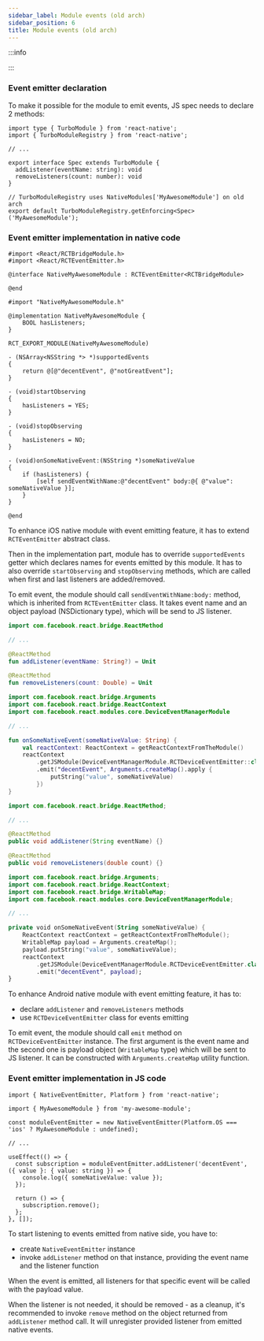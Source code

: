 ```yaml
---
sidebar_label: Module events (old arch)
sidebar_position: 6
title: Module events (old arch)
---
```




:::info

<CodegenForOldArchInfo />

:::

### Event emitter declaration

To make it possible for the module to emit events, JS spec needs to declare 2 methods:

```tsx title="src/NativeMyAwesomeModule.ts"
import type { TurboModule } from 'react-native';
import { TurboModuleRegistry } from 'react-native';

// ...

export interface Spec extends TurboModule {
  addListener(eventName: string): void
  removeListeners(count: number): void
}

// TurboModuleRegistry uses NativeModules['MyAwesomeModule'] on old arch
export default TurboModuleRegistry.getEnforcing<Spec>('MyAwesomeModule');
```

### Event emitter implementation in native code

<Tabs groupId="native_side">
<TabItem value="iOS" label="iOS">

```objc title="ios/NativeMyAwesomeModule.h"
#import <React/RCTBridgeModule.h>
#import <React/RCTEventEmitter.h>

@interface NativeMyAwesomeModule : RCTEventEmitter<RCTBridgeModule>

@end
```

```objc title="ios/NativeMyAwesomeModule.mm"
#import "NativeMyAwesomeModule.h"

@implementation NativeMyAwesomeModule {
    BOOL hasListeners;
}

RCT_EXPORT_MODULE(NativeMyAwesomeModule)

- (NSArray<NSString *> *)supportedEvents
{
    return @[@"decentEvent", @"notGreatEvent"];
}

- (void)startObserving
{
    hasListeners = YES;
}

- (void)stopObserving
{
    hasListeners = NO;
}

- (void)onSomeNativeEvent:(NSString *)someNativeValue
{
    if (hasListeners) {
        [self sendEventWithName:@"decentEvent" body:@{ @"value": someNativeValue }];
    }
}

@end
```

To enhance iOS native module with event emitting feature, it has to extend `RCTEventEmitter` abstract class.

Then in the implementation part, module has to override `supportedEvents` getter which declares names for events emitted by this module.
It has to also override `startObserving` and `stopObserving` methods, which are called when first and last listeners are added/removed.

To emit event, the module should call `sendEventWithName:body:` method, which is inherited from `RCTEventEmitter` class.
It takes event name and an object payload (NSDictionary type), which will be send to JS listener.

</TabItem>

<TabItem value="Android" label="Android">

<Tabs groupId="android_lang">
<TabItem value="kotlin" label="Kotlin">

```kotlin title="android/src/main/newarch/com/myawesomeapp/NativeMyAwesomeModule.kt"
import com.facebook.react.bridge.ReactMethod

// ...

@ReactMethod
fun addListener(eventName: String?) = Unit

@ReactMethod
fun removeListeners(count: Double) = Unit
```

```kotlin title="android/src/main/java/com/myawesomeapp/NativeMyAwesomeModuleImpl.kt"
import com.facebook.react.bridge.Arguments
import com.facebook.react.bridge.ReactContext
import com.facebook.react.modules.core.DeviceEventManagerModule

// ...

fun onSomeNativeEvent(someNativeValue: String) {
    val reactContext: ReactContext = getReactContextFromTheModule()
    reactContext
        .getJSModule(DeviceEventManagerModule.RCTDeviceEventEmitter::class.java)
        .emit("decentEvent", Arguments.createMap().apply {
            putString("value", someNativeValue)
        })
}
```

</TabItem>
<TabItem value="java" label="Java">

```java title="android/src/main/newarch/com/myawesomeapp/NativeMyAwesomeModule.java"
import com.facebook.react.bridge.ReactMethod;

// ...

@ReactMethod
public void addListener(String eventName) {}

@ReactMethod
public void removeListeners(double count) {}
```

```kotlin title="android/src/main/java/com/myawesomeapp/NativeMyAwesomeModuleImpl.java"
import com.facebook.react.bridge.Arguments;
import com.facebook.react.bridge.ReactContext;
import com.facebook.react.bridge.WritableMap;
import com.facebook.react.modules.core.DeviceEventManagerModule;

// ...

private void onSomeNativeEvent(String someNativeValue) {
    ReactContext reactContext = getReactContextFromTheModule();
    WritableMap payload = Arguments.createMap();
    payload.putString("value", someNativeValue);
    reactContext
        .getJSModule(DeviceEventManagerModule.RCTDeviceEventEmitter.class)
        .emit("decentEvent", payload);
}
```

</TabItem>
</Tabs>

To enhance Android native module with event emitting feature, it has to:

- declare `addListener` and `removeListeners` methods
- use `RCTDeviceEventEmitter` class for events emitting

To emit event, the module should call `emit` method on `RCTDeviceEventEmitter` instance.
The first argument is the event name and the second one is payload object (`WritableMap` type) which will be sent to JS listener.
It can be constructed with `Arguments.createMap` utility function.

</TabItem>
</Tabs>

### Event emitter implementation in JS code

```tsx title="src/MyAwesomeHook.ts"
import { NativeEventEmitter, Platform } from 'react-native';

import { MyAwesomeModule } from 'my-awesome-module';

const moduleEventEmitter = new NativeEventEmitter(Platform.OS === 'ios' ? MyAwesomeModule : undefined);

// ...

useEffect(() => {
  const subscription = moduleEventEmitter.addListener('decentEvent', ({ value }: { value: string }) => {
    console.log({ someNativeValue: value });
  });

  return () => {
    subscription.remove();
  };
}, []);
```

To start listening to events emitted from native side, you have to:

- create `NativeEventEmitter` instance
- invoke `addListener` method on that instance, providing the event name and the listener function

When the event is emitted, all listeners for that specific event will be called with the payload value.

When the listener is not needed, it should be removed - as a cleanup, it's recommended to invoke `remove` method on the object returned from `addListener` method call.
It will unregister provided listener from emitted native events.
